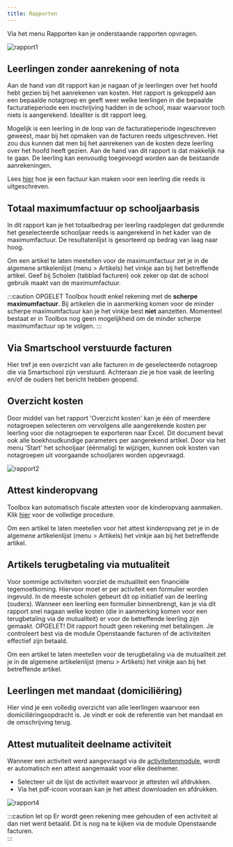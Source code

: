 ```yaml
---
title: Rapporten
---
```


Via het menu Rapporten kan je onderstaande rapporten opvragen.

![rapport1](./rapport1.PNG)

## Leerlingen zonder aanrekening of nota
Aan de hand van dit rapport kan je nagaan of je leerlingen over het hoofd hebt gezien bij het aanrekenen van kosten. Het rapport is gekoppeld aan een bepaalde notagroep en geeft weer welke leerlingen in die bepaalde facturatieperiode een inschrijving hadden in de school, maar waarvoor toch niets is aangerekend. Idealiter is dit rapport leeg. 

Mogelijk is een leerling in de loop van de facturatieperiode ingeschreven geweest, maar bij het opmaken van de facturen reeds uitgeschreven. Het zou dus kunnen dat men bij het aanrekenen van de kosten deze leerling over het hoofd heeft gezien. Aan de hand van dit rapport is dat makkelijk na te gaan. De leerling kan eenvoudig toegevoegd worden aan de bestaande aanrekeningen. 

Lees [hier](/leerlingenrekeningen/FAQ/#3-kan-ik-nog-een-factuur-opmaken-voor-een-leerling-die-reeds-is-uitgeschreven) hoe je een factuur kan maken voor een leerling die reeds is uitgeschreven. 

## Totaal maximumfactuur op schooljaarbasis

In dit rapport kan je het totaalbedrag per leerling raadplegen dat gedurende het geselecteerde schooljaar reeds is aangerekend in het kader van de maximumfactuur. De resultatenlijst is gesorteerd op bedrag van laag naar hoog.

Om een artikel te laten meetellen voor de maximumfactuur zet je in de algemene artikelenlijst (menu > Artikels) het vinkje aan bij het betreffende artikel. Geef bij Scholen (tabblad facturen) ook zeker op dat de school gebruik maakt van de maximumfactuur.

:::caution OPGELET
Toolbox houdt enkel rekening met de **scherpe maximumfactuur**. Bij artikelen die in aanmerking komen voor de minder scherpe maximumfactuur kan je het vinkje best **niet** aanzetten. Momenteel bestaat er in Toolbox nog geen mogelijkheid om de minder scherpe maximumfactuur op te volgen.
:::

## Via Smartschool verstuurde facturen
Hier tref je een overzicht van alle facturen in de geselecteerde notagroep die via Smartschool zijn verstuurd. Achteraan zie je hoe vaak de leerling en/of de ouders het bericht hebben geopend. 

## Overzicht kosten

Door middel van het rapport 'Overzicht kosten' kan je één of meerdere notagroepen selecteren om vervolgens alle aangerekende kosten per leerling voor die notagroepen te exporteren naar Excel. Dit document bevat ook alle boekhoudkundige parameters per aangerekend artikel. Door via het menu 'Start' het schooljaar (éénmalig) te wijzigen, kunnen ook kosten van notagroepen uit voorgaande schooljaren worden opgevraagd.

![rapport2](./rapport2.PNG)

## Attest kinderopvang

Toolbox kan automatisch fiscale attesten voor de kinderopvang aanmaken. Klik [hier](/leerlingenrekeningen/Rapporten/attesten_kinderopvang/) voor de volledige procedure.

Om een artikel te laten meetellen voor het attest kinderopvang zet je in de algemene artikelenlijst (menu > Artikels) het vinkje aan bij het betreffende artikel.

## Artikels terugbetaling via mutualiteit
Voor sommige activiteiten voorziet de mutualiteit een financiële tegemoetkoming. Hiervoor moet er per activiteit een formulier worden ingevuld. In de meeste scholen gebeurt dit op initiatief van de leerling (ouders). Wanneer een leerling een formulier binnenbrengt, kan je via dit rapport snel nagaan welke kosten (die in aanmerking komen voor een terugbetaling via de mutualiteit) er voor de betreffende leerling zijn gemaakt. OPGELET! Dit rapport houdt geen rekening met betalingen. Je controleert best via de module Openstaande facturen of de activiteiten effectief zijn betaald. 

Om een artikel te laten meetellen voor de terugbetaling via de mutualiteit zet je in de algemene artikelenlijst (menu > Artikels) het vinkje aan bij het betreffende artikel.

## Leerlingen met mandaat (domiciliëring)
Hier vind je een volledig overzicht van alle leerlingen waarvoor een domiciliëringsopdracht is. Je vindt er ook de referentie van het mandaat en de omschrijving terug. 

## Attest mutualiteit deelname activiteit
Wanneer een activiteit werd aangevraagd via de [activiteitenmodule](/activiteiten), wordt er automatisch een attest aangemaakt voor elke deelnemer. 
- Selecteer uit de lijst de activiteit waarvoor je attesten wil afdrukken.  
- Via het pdf-icoon vooraan kan je het attest downloaden en afdrukken.

![rapport4](./rapport4.PNG)

:::caution let op
Er wordt geen rekening mee gehouden of een activiteit al dan niet werd betaald. Dit is nog na te kijken via de module Openstaande facturen.  
:::